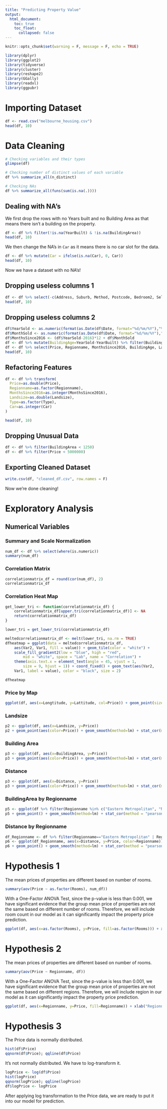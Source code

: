 ```yaml
---
title: "Predicting Property Value"
output:
  html_document:
    toc: true
    toc_float:
      collapsed: false
---
```

```r
knitr::opts_chunk$set(warning = F, message = F, echo = TRUE)
```

```r
library(dplyr)
library(ggplot2)
library(tidyverse)
library(cluster)
library(reshape2)
library(GGally)
library(readxl)
library(ggpubr)
```

# Importing Dataset

```r
df <- read.csv("melbourne_housing.csv")
head(df, 10)
```

# Data Cleaning

```r
# Checking variables and their types
glimpse(df)

# Checking number of distinct values of each variable
df %>% summarize_all(n_distinct)

# Checking NAs
df %>% summarize_all(funs(sum(is.na(.))))
```
## Dealing with NA's

We first drop the rows with no Years built and no Building Area as that means there isn't a building on the property.
```r
df <- df %>% filter(!is.na(YearBuilt) & !is.na(BuildingArea))
head(df, 10)
```
We then change the NA's in `Car` as it means there is no car slot for the data.
```r
df <- df %>% mutate(Car = ifelse(is.na(Car), 0, Car))
head(df, 10)
```
Now we have a dataset with no NA's!

## Dropping useless columns 1
```r
df <- df %>% select(-c(Address, Suburb, Method, Postcode, Bedroom2, SellerG, Propertycount))
head(df, 10)
```
## Dropping useless columns 2
```r
df$YearSold <- as.numeric(format(as.Date(df$Date, format="%d/%m/%Y"),"%Y"))
df$MonthSold <- as.numeric(format(as.Date(df$Date, format="%d/%m/%Y"),"%m"))
df$MonthsSince2016 <- (df$YearSold-2016)*12 + df$MonthSold
df <- df %>% mutate(BuildingAge=YearSold-YearBuilt) %>% filter(BuildingAge >= 0)
df <- df %>% select(Price, Regionname, MonthsSince2016, BuildingAge, Landsize, BuildingArea, Lattitude, Longtitude, Type, Rooms, Distance, Bathroom, Car)
head(df, 10)
```
## Refactoring Features
```r
df <- df %>% transform(
  Price=as.double(Price),
  Regionname=as.factor(Regionname),
  MonthsSince2016=as.integer(MonthsSince2016),
  Landsize=as.double(Landsize),
  Type=as.factor(Type),
  Car=as.integer(Car)
)

head(df, 10)
```

## Dropping Unusual Data
```r
df <- df %>% filter(BuildingArea < 1250)
df <- df %>% filter(Price < 5000000)
```

## Exporting Cleaned Dataset
```r
write.csv(df, "cleaned_df.csv", row.names = F)
```

Now we're done cleaning!

# Exploratory Analysis

## Numerical Variables

### Summary and Scale Normalization
```r
num_df <- df %>% select(where(is.numeric))
summary(num_df)
```

### Correlation Matrix
```r
correlationmatrix_df = round(cor(num_df), 2)
correlationmatrix_df
```


### Correlation Heat Map
```r
get_lower_tri <- function(correlationmatrix_df) {
    correlationmatrix_df[upper.tri(correlationmatrix_df)] <- NA
    return(correlationmatrix_df)
}

lower_tri = get_lower_tri(correlationmatrix_df)

meltedcorrelationmatrix_df <- melt(lower_tri, na.rm = TRUE)
dfheatmap = ggplot(data = meltedcorrelationmatrix_df,
    aes(Var2, Var1, fill = value)) + geom_tile(color = "white") +
    scale_fill_gradient2(low = "blue", high = "red",
        mid = "white", space = "Lab", name = "Correlation") +
    theme(axis.text.x = element_text(angle = 45, vjust = 1,
        size = 9, hjust = 1)) + coord_fixed() + geom_text(aes(Var2,
    Var1, label = value), color = "black", size = 2)

dfheatmap
```

### Price by Map
```r
ggplot(df, aes(x=Longtitude, y=Lattitude, col=Price)) + geom_point(size=0.5)
```
### Landsize
```R
p2 <- ggplot(df, aes(x=Landsize, y=Price))
p2 + geom_point(aes(color=Price)) + geom_smooth(method=lm) + stat_cor(method = "pearson")
```

### Building Area
```R
p3 <- ggplot(df, aes(x=BuildingArea, y=Price))
p3 + geom_point(aes(color=Price)) + geom_smooth(method=lm) + stat_cor(method = "pearson")
```

### Distance
```R
p3 <- ggplot(df, aes(x=Distance, y=Price))
p3 + geom_point(aes(color=Price)) + geom_smooth(method=lm) + stat_cor(method = "pearson")
```
### BuildingArea by Regionname
```R
p5 <- ggplot(df %>% filter(Regionname %in% c("Eastern Metropolitan", "Northern Metropolitan", "South-Eastern Metropolitan", "Southern Metropolitan", "Western Metropolitan")), aes(x=BuildingArea, y=Price, col=Regionname))
p5 + geom_point() + geom_smooth(method=lm) + stat_cor(method = "pearson") + facet_grid(rows=vars(Regionname))
```

### Distance by Regionname
```R
df_Regionname <- df %>% filter(Regionname=="Eastern Metropolitan" | Regionname=="Northern Metropolitan" | Regionname=="South-Eastern Metropolitan" | Regionname=="Western Metropolitan" | Regionname=="Eastern Victoria" | Regionname=="Northern Victoria") 
p6 <- ggplot(df_Regionname, aes(x=Distance, y=Price, color=Regionname))
p6 + geom_point() + geom_smooth(method=lm) + stat_cor(method = "pearson") + facet_grid(rows=vars(Regionname)) + scale_y_continuous(limits = c(0, 2500000))
```

# Hypothesis 1
The mean prices of properties are different based on number of rooms.
```r
summary(aov(Price ~ as.factor(Rooms), num_df))
```
With a One-Factor ANOVA Test, since the p-value is less than 0.001, we have significant evidence that the group mean price of properties are not the same based on different number of rooms. Therefore, we will include room count in our model as it can significantly impact the property price prediction.
```r
ggplot(df, aes(x=as.factor(Rooms), y=Price, fill=as.factor(Rooms))) + xlab("Rooms") + ylab("Price") + geom_bar(aes(y=Price), stat="summary", fun=mean) + geom_errorbar(stat="summary", width=0.5)
```

# Hypothesis 2
The mean prices of properties are different based on number of rooms.
```r
summary(aov(Price ~ Regionname, df))
```
With a One-Factor ANOVA Test, since the p-value is less than 0.001, we have significant evidence that the group mean price of properties are not the same based on different regions. Therefore, we will include region in our model as it can significantly impact the property price prediction.
```r
ggplot(df, aes(x=Regionname, y=Price, fill=Regionname)) + xlab("Regionname") + ylab("Price") + geom_bar(aes(y=Price), stat="summary", fun=mean) + geom_errorbar(stat="summary", width=0.5) + theme(axis.text.x = element_text(angle = 45, vjust=1, hjust=1))
```


# Hypothesis 3
The Price data is normally distributed.
```r
hist(df$Price)
qqnorm(df$Price); qqline(df$Price)
```

It's not normally distributed. We have to log-transform it.

```r
logPrice <- log(df$Price)
hist(logPrice)
qqnorm(logPrice); qqline(logPrice)
df$logPrice <- logPrice
```
After applying log transformation to the Price data, we are ready to put it into our model for prediction.



